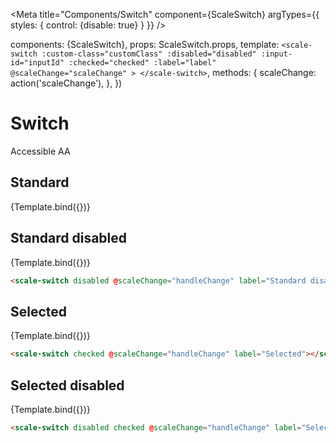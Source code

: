 
<Meta
  title="Components/Switch"
  component={ScaleSwitch}
  argTypes={{
    styles: {
      control: {disable: true}
    }
  }}
/>

  components: {ScaleSwitch},
  props: ScaleSwitch.props,
  template: `
    <scale-switch
      :custom-class="customClass"
      :disabled="disabled"
      :input-id="inputId"
      :checked="checked"
      :label="label"
      @scaleChange="scaleChange"
    >
    </scale-switch>
  `,
  methods: {
    scaleChange: action('scaleChange'),
  },
})

<div style={{display: 'inline-flex', alignItems: 'center', justifyContent: 'space-between', width: '100%'}}>
    <h1>Switch</h1>
    <scale-tag styles={"{\"tag\":{\"background\":\"#32A032\"}}"}>Accessible AA</scale-tag>
</div>

## Standard

<Canvas withSource="none">
  <Story
    name="Standard"
    args={{
      label: 'Standard'
    }}
  >
    {Template.bind({})}
  </Story>
</Canvas>

<ArgsTable story="Standard"/>


## Standard disabled

<Canvas withSource="none">
  <Story
    name="Standard disabled"
    args={{
      disabled: true,
      label: 'Standard disabled'
    }}
  >
    {Template.bind({})}
  </Story>
</Canvas>

```html
<scale-switch disabled @scaleChange="handleChange" label="Standard disabled"></scale-switch>
```


## Selected

<Canvas withSource="none">
  <Story
    name="Selected"
    args={{
      checked: true,
      label: 'Selected'
    }}
  >
    {Template.bind({})}
  </Story>
</Canvas>

```html
<scale-switch checked @scaleChange="handleChange" label="Selected"></scale-switch>
```


## Selected disabled

<Canvas withSource="none">
    <Story
      name="Selected disabled"
      args={{
        disabled: true,
        checked: true,
        label: 'Selected disabled'
      }}
    >
      {Template.bind({})}
    </Story>
</Canvas>

```html
<scale-switch disabled checked @scaleChange="handleChange" label="Selected disabled"></scale-switch>
```

